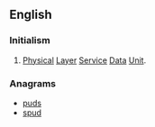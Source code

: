 ==English==

===Initialism===
{{rfc-header|Initialism}}
{{head|en|initialism}}

# {{context|telecommunication|lang=en}} [[physical|Physical]] [[layer|Layer]] [[service|Service]] [[data|Data]] [[unit|Unit]].

===Anagrams===
* [[puds#English|puds]]
* [[spud#English|spud]]